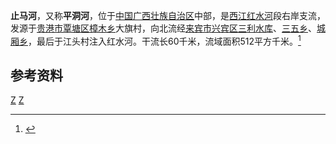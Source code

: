 {{Infobox River
  | river_name      = 止马河
  | image_name      = 
  | image_size      = 
  | caption         = 
  | origin          = [[广西壮族自治区|广西壮族自治区]][[贵港市|贵港市]][[覃塘区|覃塘区]][[樟木乡_(贵港市)|樟木乡]]大旗村
  | mouth           = 广西壮族自治区[[来宾市|来宾市]][[兴宾区|兴宾区]][[城厢乡_(来宾市)|城厢乡]]江头村[[红水河|红水河]]{{coord|23|40|12|N|109|16|27|E}}
  | basin_countries = {{PRC}}
  | length          = 60 km
  | elevation       = 
  | mouth_elevation = 
  | discharge       =
  | watershed       = 512 km<sup>2</sup>
}}
'''止马河'''，又称'''平洞河'''，位于[[中国|中国]][[广西壮族自治区|广西壮族自治区]]中部，是[[西江|西江]][[红水河|红水河]]段右岸支流，发源于[[贵港市|贵港市]][[覃塘区|覃塘区]][[樟木乡_(贵港市)|樟木乡]]大旗村，向北流经[[来宾市|来宾市]][[兴宾区|兴宾区]][[三利水库|三利水库]]、[[三五乡|三五乡]]、[[城厢乡_(来宾市)|城厢乡]]，最后于江头村注入红水河。干流长60千米，流域面积512平方千米。<ref name="中国河湖大典">{{cite book zh |author=《[[中国河湖大典|中国河湖大典]]》编纂委员会 |title=《中国河湖大典·珠江卷》 |format=M |edition=1 |location=北京 |publisher=中国水利水电出版社 |date=2013年1月 |pages=60页 |id= ISBN 978-7-5170-0561-2}}</ref>

==参考资料==
{{reflist}}

[[Category:紅水河水系|Z]]
[[Category:广西河流|Z]]